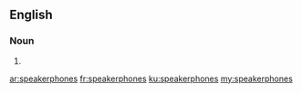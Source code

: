 ==English==

===Noun===
{{head|en}}

# {{plural of|speakerphone}}

[[ar:speakerphones]]
[[fr:speakerphones]]
[[ku:speakerphones]]
[[my:speakerphones]]